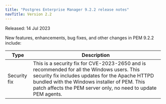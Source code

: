 ```yaml
---
title: "Postgres Enterprise Manager 9.2.2 release notes"
navTitle: Version 2.2
---
```


Released: 14 Jul 2023

New features, enhancements, bug fixes, and other changes in PEM 9.2.2 include:

| Type        | Description                                                                                      |
| ----------- | -------------------------------------------------------------------------------------------------|
| Security fix | This is a security fix for CVE-2023-2650 and is recommended for all the Windows users. This security fix includes updates for the Apache HTTPD bundled with the Windows installer of PEM. This patch affects the PEM server only, no need to update PEM agents.|
